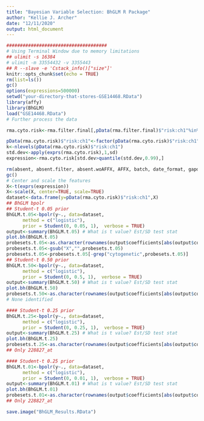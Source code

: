 ```yaml
---
title: "Bayesian Variable Selection: BhGLM R Package"
author: "Kellie J. Archer"
date: "12/11/2020"
output: html_document
---
```


```r
#####################################
# Using Terminal Window due to memory limitations
## ulimit -s 16384
# ulimit -m 33554432 -v 3355443
## R --slave -e 'Cstack_info()["size"]'
knitr::opts_chunk$set(echo = TRUE)
rm(list=ls())
gc()
options(expressions=500000)
setwd("your-directory-that-stores-GSE14468.RData")
library(affy)
library(BhGLM)
load("GSE14468.RData")
# Further process the data

rma.cyto.risk<-rma.filter.final[,pData(rma.filter.final)$"risk:ch1"%in%c("cytogenetic good","cytogenetic intermediate","cytogenetic poor")]

pData(rma.cyto.risk)$"risk:ch1"<-factor(pData(rma.cyto.risk)$"risk:ch1", levels=c("cytogenetic good","cytogenetic intermediate","cytogenetic poor"), ordered=TRUE)
k<-nlevels(pData(rma.cyto.risk)$"risk:ch1")
std.dev<-apply(exprs(rma.cyto.risk),1,sd)
expression<-rma.cyto.risk[std.dev>quantile(std.dev,0.99),]

rm(absent, absent.filter, absent.woAFFX, AFFX, batch, date_format, gapdh, GAPDH, mas5, mas5.calls, mas5.calls.filter, mas5.calls.woAFFX, out, phenoData, present.percent, present.sample, rma, rma.filter, rma.woAFFX)
gc()
# Center and scale the features
X<-t(exprs(expression))
X<-scale(X, center=TRUE, scale=TRUE)
dataset<-data.frame(y=pData(rma.cyto.risk)$"risk:ch1",X)
## BhGLM bpolr
## Student-t 0.05 prior
BhGLM.t.05<-bpolr(y~., data=dataset, 
      method = c("logistic"), 
      prior = Student(0, 0.05, 1),  verbose = TRUE)
output<-summary(BhGLM.t.05) # What is t value? Est/SD test stat
plot.bh(BhGLM.t.05)
probesets.t.05<-as.character(rownames(output$coefficients[abs(output$coefficients[,"t value"])>1.91,]))
probesets.t.05<-gsub("X","",probesets.t.05)
probesets.t.05<-probesets.t.05[-grep("cytogenetic",probesets.t.05)]
## Student-t 0.50 prior
BhGLM.t.50<-bpolr(y~., data=dataset, 
      method = c("logistic"), 
      prior = Student(0, 0.5, 1),  verbose = TRUE)
output<-summary(BhGLM.t.50) # What is t value? Est/SD test stat
plot.bh(BhGLM.t.50)
probesets.t.50<-as.character(rownames(output$coefficients[abs(output$coefficients[,"t value"])>1.91,]))
# None identified

#### Student-t 0.25 prior
BhGLM.t.25<-bpolr(y~., data=dataset, 
      method = c("logistic"), 
      prior = Student(0, 0.25, 1),  verbose = TRUE)
output<-summary(BhGLM.t.25) # What is t value? Est/SD test stat
plot.bh(BhGLM.t.25)
probesets.t.25<-as.character(rownames(output$coefficients[abs(output$coefficients[,"t value"])>1.91,]))
## Only 228827_at

#### Student-t 0.25 prior
BhGLM.t.01<-bpolr(y~., data=dataset, 
      method = c("logistic"), 
      prior = Student(0, 0.01, 1),  verbose = TRUE)
output<-summary(BhGLM.t.01) # What is t value? Est/SD test stat
plot.bh(BhGLM.t.01)
probesets.t.01<-as.character(rownames(output$coefficients[abs(output$coefficients[,"t value"])>1.91,]))
## Only 228827_at

save.image("BhGLM_Results.RData")
```


